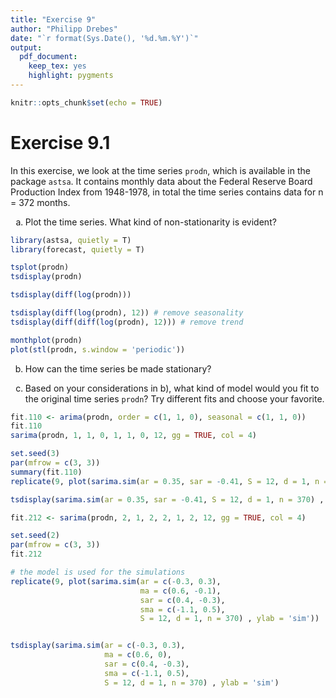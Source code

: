 ```yaml
---
title: "Exercise 9"
author: "Philipp Drebes"
date: "`r format(Sys.Date(), '%d.%m.%Y')`"
output:
  pdf_document: 
    keep_tex: yes
    highlight: pygments
---
```


```r
knitr::opts_chunk$set(echo = TRUE)
```

# Exercise 9.1

In this exercise, we look at the time series `prodn`, which is available in the package `astsa`. It contains monthly data about the Federal Reserve Board Production Index from 1948-1978, in total the time series contains data for n = 372 months.

a)  Plot the time series. What kind of non-stationarity is evident?

```r
library(astsa, quietly = T)
library(forecast, quietly = T)

tsplot(prodn)
tsdisplay(prodn)
```

\textcolor{blue}{The ACF shows a slow decay, which implies that there is a trend. If there was also seasonality, the ACF would show an oscillatory behavior, which it does only very slightly.}

```r
tsdisplay(diff(log(prodn)))

tsdisplay(diff(log(prodn), 12)) # remove seasonality
tsdisplay(diff(diff(log(prodn), 12))) # remove trend

monthplot(prodn)
plot(stl(prodn, s.window = 'periodic'))
```

b)  How can the time series be made stationary?

\textcolor{blue}{By applying a SARIMA model.}

c)  Based on your considerations in b), what kind of model would you fit to the original time series `prodn`? Try different fits and choose your favorite.

\textcolor{blue}{A $\text{SARIMA}(1,1,0)(1,1,0)^{12}$ could be a good fit, because in the PACF of the original time series, there is a sudden drop after lag 1. We also see a trend, therefore $d = 1$ is chosen. }

```r
fit.110 <- arima(prodn, order = c(1, 1, 0), seasonal = c(1, 1, 0))
fit.110
sarima(prodn, 1, 1, 0, 1, 1, 0, 12, gg = TRUE, col = 4)
```

\textcolor{blue}{The Q-Q plot does not look as good, as there are some points at both end diverging from the line. We also still have some significant values in the ACF.}

```r
set.seed(3)
par(mfrow = c(3, 3))
summary(fit.110)
replicate(9, plot(sarima.sim(ar = 0.35, sar = -0.41, S = 12, d = 1, n = 370) , ylab = 'sim'))

tsdisplay(sarima.sim(ar = 0.35, sar = -0.41, S = 12, d = 1, n = 370) , ylab = 'sim')
```

\textcolor{blue}{In most of the simulations, the ACF is clearly different to the original. The $\text{SARIMA}(1,1,0)(1,1,0)^{12}$ is so far not very promising.}

\textcolor{blue}{A $\text{SARIMA}(2,1,2)(2,1,2)^{12}$ could also be possible, because when we remove trend and seasonality from the original time series, we see drops in the ACF at lag 2 and in the PACF at lag 2.}

```r
fit.212 <- sarima(prodn, 2, 1, 2, 2, 1, 2, 12, gg = TRUE, col = 4)
```

\textcolor{blue}{The Q-Q plot seems to a bit better than with the prior model. Also, there are no more significant values in the ACF of the residuals.}

```r
set.seed(2)
par(mfrow = c(3, 3))
fit.212

# the model is used for the simulations
replicate(9, plot(sarima.sim(ar = c(-0.3, 0.3),
                             ma = c(0.6, -0.1),
                             sar = c(0.4, -0.3),
                             sma = c(-1.1, 0.5),
                             S = 12, d = 1, n = 370) , ylab = 'sim'))


tsdisplay(sarima.sim(ar = c(-0.3, 0.3),
                     ma = c(0.6, 0),
                     sar = c(0.4, -0.3),
                     sma = c(-1.1, 0.5),
                     S = 12, d = 1, n = 370) , ylab = 'sim')
```

\textcolor{blue}{The $\text{SARIMA}(2,1,2)(2,1,2)^{12}$ appears to be a good fit for the time series, as the residuals only contain white noise behavior. Additionally, the ACF and PACF of the simulated data resemble those of the original.}

\textcolor{blue}{Some further models, such as $\text{SARIMA}(3,1,2)(3,1,2)^{12}$ and $\text{SARIMA}(4,1,2)(4,1,2)^{12}$ were tested, as the ACF and PACF of the transformed original data hint at further significant values at those lags. However, creating those models produced NaN values or other errors, which made them not usable.}

